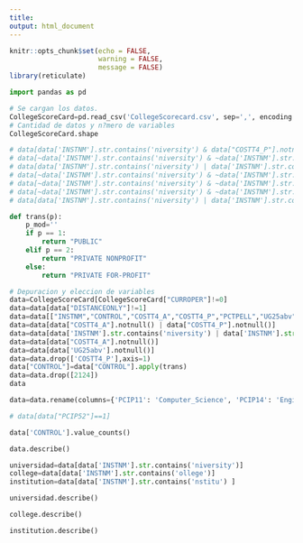 ```yaml
---
title: 
output: html_document
---
```


```r
knitr::opts_chunk$set(echo = FALSE,
                      warning = FALSE,
                      message = FALSE)
library(reticulate)
```

```python
import pandas as pd
```

```python
# Se cargan los datos. 
CollegeScoreCard=pd.read_csv('CollegeScorecard.csv', sep=',', encoding = 'utf-8')
# Cantidad de datos y n?mero de variables
CollegeScoreCard.shape
```

```python
# data[data['INSTNM'].str.contains('niversity') & data["COSTT4_P"].notnull()]
# data[~data['INSTNM'].str.contains('niversity') & ~data['INSTNM'].str.contains('ollege') & ~data['INSTNM'].str.contains('nstitu')]
# data[data['INSTNM'].str.contains('niversity') | data['INSTNM'].str.contains('ollege') | data['INSTNM'].str.contains('nstitu') | data['INSTNM'].str.contains('chool') | data['INSTNM'].str.contains('enter')]
# data[~data['INSTNM'].str.contains('niversity') & ~data['INSTNM'].str.contains('ollege') & ~data['INSTNM'].str.contains('nstitu') & ~data['INSTNM'].str.contains('chool') & ~data['INSTNM'].str.contains('enter')]
# data[~data['INSTNM'].str.contains('niversity') & ~data['INSTNM'].str.contains('ollege') & ~data['INSTNM'].str.contains('nstitu') & ~data['INSTNM'].str.contains('chool') & ~data['INSTNM'].str.contains('enter') & ~data['INSTNM'].str.contains('cadem')]
# data[~data['INSTNM'].str.contains('niversity') & ~data['INSTNM'].str.contains('ollege') & ~data['INSTNM'].str.contains('nstitu') & ~data['INSTNM'].str.contains('chool') & ~data['INSTNM'].str.contains('enter') & ~data['INSTNM'].str.contains('cadem')  & ~data['INSTNM'].str.contains('CET')]
# data[data['INSTNM'].str.contains('niversity') | data['INSTNM'].str.contains('ollege') | data['INSTNM'].str.contains('nstitu') ]
```

```python
def trans(p):
    p_mod=''
    if p == 1:
        return "PUBLIC"
    elif p == 2:
        return "PRIVATE NONPROFIT"
    else:
        return "PRIVATE FOR-PROFIT"
```

```python
# Depuracion y eleccion de variables
data=CollegeScoreCard[CollegeScoreCard["CURROPER"]!=0]
data=data[data["DISTANCEONLY"]!=1]
data=data[["INSTNM","CONTROL","COSTT4_A","COSTT4_P","PCTPELL","UG25abv","PCIP11","PCIP14","PCIP16","PCIP26","PCIP27","PCIP42","PCIP52"]]
data=data[data["COSTT4_A"].notnull() | data["COSTT4_P"].notnull()]
data=data[data['INSTNM'].str.contains('niversity') | data['INSTNM'].str.contains('ollege') | data['INSTNM'].str.contains('nstitu') ]
data=data[data["COSTT4_A"].notnull()]
data=data[data['UG25abv'].notnull()]
data=data.drop(['COSTT4_P'],axis=1)
data["CONTROL"]=data["CONTROL"].apply(trans)
data=data.drop([2124])
data
```

```python
data=data.rename(columns={'PCIP11': 'Computer_Science', 'PCIP14': 'Engineering','PCIP16': 'Linguistics', 'PCIP26': 'Biological_Science','PCIP27': 'Mathematics','PCIP42': 'Psychology','PCIP52': 'Business'})
```

```python
# data[data["PCIP52"]==1]
```

```python
data['CONTROL'].value_counts()
```

```python
data.describe()
```

```python
universidad=data[data['INSTNM'].str.contains('niversity')]
college=data[data['INSTNM'].str.contains('ollege')]
institution=data[data['INSTNM'].str.contains('nstitu') ]
```

```python
universidad.describe()
```

```python
college.describe()
```

```python
institution.describe()
```

